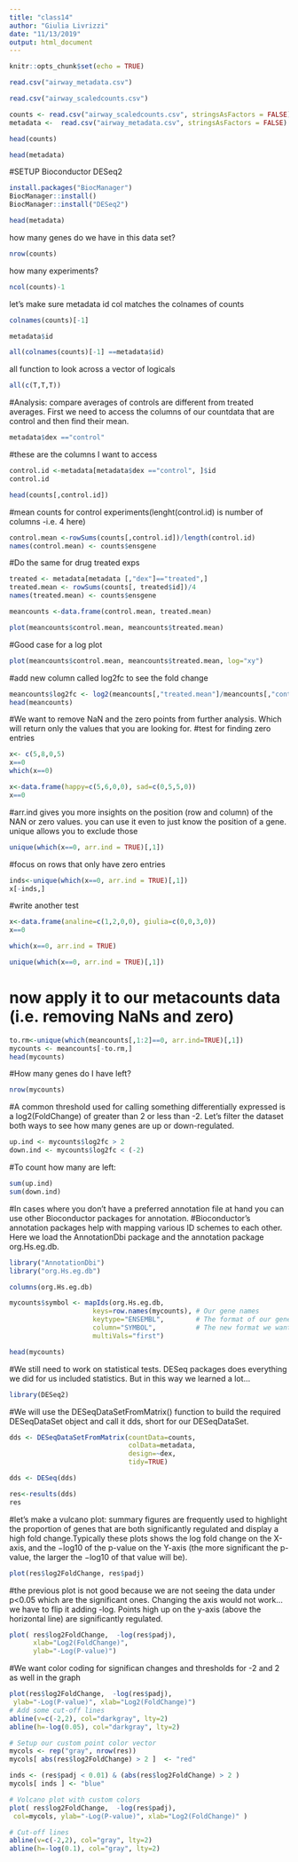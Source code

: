 ```yaml
---
title: "class14"
author: "Giulia Livrizzi"
date: "11/13/2019"
output: html_document
---
```


```r
knitr::opts_chunk$set(echo = TRUE)
```

```r
read.csv("airway_metadata.csv")
```

```r
read.csv("airway_scaledcounts.csv")
```

```r
counts <- read.csv("airway_scaledcounts.csv", stringsAsFactors = FALSE)
metadata <-  read.csv("airway_metadata.csv", stringsAsFactors = FALSE)
```

```r
head(counts)
```

```r
head(metadata)
```
#SETUP Bioconductor DESeq2
```r
install.packages("BiocManager")
BiocManager::install()
BiocManager::install("DESeq2")
```
```r
head(metadata)
```
how many genes do we have in this data set?

```r
nrow(counts)
```
how many experiments?
```r
ncol(counts)-1
```
let's make sure metadata id col matches the colnames of counts
```r
colnames(counts)[-1]
```
```r
metadata$id
```

```r
all(colnames(counts)[-1] ==metadata$id)
```
all function to look across a vector of logicals
```r
all(c(T,T,T))
```
#Analysis: compare averages of controls are different from treated averages. First we need to access the columns of our countdata that are control and then find their mean.
```r
metadata$dex =="control"
```
#these are the columns I want to access
```r
control.id <-metadata[metadata$dex =="control", ]$id
control.id
```

```r
head(counts[,control.id])
```
#mean counts for control experiments(lenght(control.id) is number of columns -i.e. 4 here)
```r
control.mean <-rowSums(counts[,control.id])/length(control.id)
names(control.mean) <- counts$ensgene
```
#Do the same for drug treated exps
```r
treated <- metadata[metadata [,"dex"]=="treated",]
treated.mean <- rowSums(counts[, treated$id])/4
names(treated.mean) <- counts$ensgene
```
```r
meancounts <-data.frame(control.mean, treated.mean)
```
```r
plot(meancounts$control.mean, meancounts$treated.mean)
```
#Good case for a log plot
```r
plot(meancounts$control.mean, meancounts$treated.mean, log="xy")
```
#add new column called log2fc to see the fold change
```r
meancounts$log2fc <- log2(meancounts[,"treated.mean"]/meancounts[,"control.mean"])
head(meancounts)
```
#We want to remove NaN and the zero points from further analysis. Which will return only the values that you are looking for.
#test for finding zero entries
```r
x<- c(5,8,0,5)
x==0
which(x==0)
```
```r
x<-data.frame(happy=c(5,6,0,0), sad=c(0,5,5,0))
x==0
```
#arr.ind gives you more insights on the position (row and column) of the NAN or zero values. you can use it even to just know the position of a gene. unique allows you to exclude those
```r
unique(which(x==0, arr.ind = TRUE)[,1])
```
#focus on rows that only have zero entries
```r
inds<-unique(which(x==0, arr.ind = TRUE)[,1])
x[-inds,]
```
#write another test
```r
x<-data.frame(analine=c(1,2,0,0), giulia=c(0,0,3,0))
x==0
```
```r

which(x==0, arr.ind = TRUE)
```
```r
unique(which(x==0, arr.ind = TRUE)[,1])
```

# now apply it to our metacounts data (i.e. removing NaNs and zero)
```r
to.rm<-unique(which(meancounts[,1:2]==0, arr.ind=TRUE)[,1])
mycounts <- meancounts[-to.rm,]
head(mycounts)
```
#How many genes do I have left?
```r
nrow(mycounts)
```
#A common threshold used for calling something differentially expressed is a log2(FoldChange) of greater than 2 or less than -2. Let’s filter the dataset both ways to see how many genes are up or down-regulated.
```r
up.ind <- mycounts$log2fc > 2
down.ind <- mycounts$log2fc < (-2)
```
#To count how many are left:
```r
sum(up.ind)
sum(down.ind)
```
#In cases where you don't have a preferred annotation file at hand you can use other Bioconductor packages for annotation.
#Bioconductor's annotation packages help with mapping various ID schemes to each other. Here we load the AnnotationDbi package and the annotation package org.Hs.eg.db.

```r
library("AnnotationDbi")
library("org.Hs.eg.db")
```
```r
columns(org.Hs.eg.db)
```
```r
mycounts$symbol <- mapIds(org.Hs.eg.db,
                     keys=row.names(mycounts), # Our gene names
                     keytype="ENSEMBL",        # The format of our genenames
                     column="SYMBOL",          # The new format we want to add
                     multiVals="first")
```
```r
head(mycounts)
```
#We still need to work on statistical tests. DESeq packages does everything we did for us included statistics. But in this way we learned a lot...

```r
library(DESeq2)
```
#We will use the DESeqDataSetFromMatrix() function to build the required DESeqDataSet object and call it dds, short for our DESeqDataSet. 
```r
dds <- DESeqDataSetFromMatrix(countData=counts, 
                              colData=metadata, 
                              design=~dex, 
                              tidy=TRUE)

```
```r
dds <- DESeq(dds)
```
```r
res<-results(dds)
res
```
#let's make a vulcano plot: summary figures are frequently used to highlight the proportion of genes that are both significantly regulated and display a high fold change.Typically these plots shows the log fold change on the X-axis, and the −log10 of the p-value on the Y-axis (the more significant the p-value, the larger the −log10 of that value will be).
```r
plot(res$log2FoldChange, res$padj)
```
#the previous plot is not good because we are not seeing the data under p<0.05 which are the significant ones. Changing the axis would not work...we have to flip it adding -log. Points high up on the y-axis (above the horizontal line) are significantly regulated.
```r
plot( res$log2FoldChange,  -log(res$padj), 
      xlab="Log2(FoldChange)",
      ylab="-Log(P-value)")
```
#We want color coding for significan changes and thresholds for -2 and 2 as well in the graph
```r
plot(res$log2FoldChange,  -log(res$padj), 
 ylab="-Log(P-value)", xlab="Log2(FoldChange)")
# Add some cut-off lines
abline(v=c(-2,2), col="darkgray", lty=2)
abline(h=-log(0.05), col="darkgray", lty=2)
```
```r
# Setup our custom point color vector 
mycols <- rep("gray", nrow(res))
mycols[ abs(res$log2FoldChange) > 2 ]  <- "red" 

inds <- (res$padj < 0.01) & (abs(res$log2FoldChange) > 2 )
mycols[ inds ] <- "blue"

# Volcano plot with custom colors 
plot( res$log2FoldChange,  -log(res$padj), 
 col=mycols, ylab="-Log(P-value)", xlab="Log2(FoldChange)" )

# Cut-off lines
abline(v=c(-2,2), col="gray", lty=2)
abline(h=-log(0.1), col="gray", lty=2)
```

